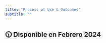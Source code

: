 ```yaml
---
title: "Process of Use & Outcomes"
subtitle: ""
---
```


::: {.callout-note}
# 🕦 Disponible en Febrero 2024
:::
